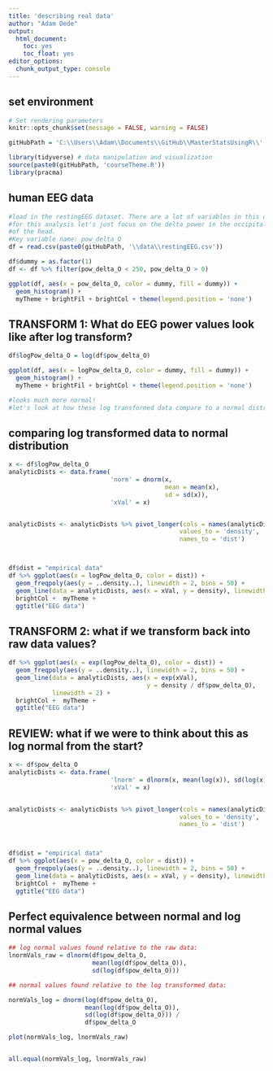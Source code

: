 ```yaml
---
title: 'describing real data'
author: "Adam Dede"
output:
  html_document:
    toc: yes
    toc_float: yes
editor_options:
  chunk_output_type: console
---
```



## set environment

```r

# Set rendering parameters
knitr::opts_chunk$set(message = FALSE, warning = FALSE)

gitHubPath = 'C:\\Users\\Adam\\Documents\\GitHub\\MasterStatsUsingR\\'

library(tidyverse) # data manipulation and visualization
source(paste0(gitHubPath, 'courseTheme.R'))
library(pracma)

```

## human EEG data 

```r
#load in the restingEEG dataset. There are a lot of variables in this dataset
#for this analysis let's just focus on the delta power in the occipital region 
#of the head. 
#Key variable name: pow_delta_O
df = read.csv(paste0(gitHubPath, '\\data\\restingEEG.csv'))

df$dummy = as.factor(1) 
df <- df %>% filter(pow_delta_O < 250, pow_delta_O > 0)

ggplot(df, aes(x = pow_delta_O, color = dummy, fill = dummy)) + 
  geom_histogram() + 
  myTheme + brightFil + brightCol + theme(legend.position = 'none')

```

## TRANSFORM 1: What do EEG power values look like after log transform? 

```r

df$logPow_delta_O = log(df$pow_delta_O)

ggplot(df, aes(x = logPow_delta_O, color = dummy, fill = dummy)) + 
  geom_histogram() + 
  myTheme + brightFil + brightCol + theme(legend.position = 'none')

#looks much more normal! 
#let's look at how these log transformed data compare to a normal distribution

```

## comparing log transformed data to normal distribution 

```r


x <- df$logPow_delta_O
analyticDists <- data.frame(
                            'norm' = dnorm(x, 
                                           mean = mean(x), 
                                           sd = sd(x)), 
                            'xVal' = x)


analyticDists <- analyticDists %>% pivot_longer(cols = names(analyticDists)[-2], 
                                               values_to = 'density', 
                                               names_to = 'dist')



df$dist = "empirical data"
df %>% ggplot(aes(x = logPow_delta_O, color = dist)) + 
  geom_freqpoly(aes(y = ..density..), linewidth = 2, bins = 50) +
  geom_line(data = analyticDists, aes(x = xVal, y = density), linewidth = 2) + 
  brightCol +  myTheme + 
  ggtitle("EEG data") 

```



## TRANSFORM 2: what if we transform back into raw data values? 

```r

df %>% ggplot(aes(x = exp(logPow_delta_O), color = dist)) + 
  geom_freqpoly(aes(y = ..density..), linewidth = 2, bins = 50) +
  geom_line(data = analyticDists, aes(x = exp(xVal), 
                                      y = density / df$pow_delta_O), 
            linewidth = 2) + 
  brightCol +  myTheme + 
  ggtitle("EEG data") 


```

## REVIEW: what if we were to think about this as log normal from the start? 

```r

x <- df$pow_delta_O
analyticDists <- data.frame( 
                            'lnorm' = dlnorm(x, mean(log(x)), sd(log(x))),
                            'xVal' = x)


analyticDists <- analyticDists %>% pivot_longer(cols = names(analyticDists)[-2], 
                                               values_to = 'density', 
                                               names_to = 'dist')



df$dist = "empirical data"
df %>% ggplot(aes(x = pow_delta_O, color = dist)) + 
  geom_freqpoly(aes(y = ..density..), linewidth = 2, bins = 50) +
  geom_line(data = analyticDists, aes(x = xVal, y = density), linewidth = 2) + 
  brightCol +  myTheme + 
  ggtitle("EEG data") 


```

## Perfect equivalence between normal and log normal values

```r

## log normal values found relative to the raw data: 
lnormVals_raw = dlnorm(df$pow_delta_O, 
                       mean(log(df$pow_delta_O)), 
                       sd(log(df$pow_delta_O)))

## normal values found relative to the log transformed data: 

normVals_log = dnorm(log(df$pow_delta_O), 
                     mean(log(df$pow_delta_O)), 
                     sd(log(df$pow_delta_O))) / 
                     df$pow_delta_O

plot(normVals_log, lnormVals_raw)


all.equal(normVals_log, lnormVals_raw)

```

